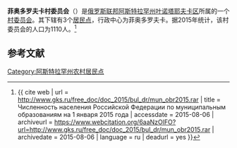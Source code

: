 {{Infobox Settlement
| official_name = 菲奥多罗夫卡村委员会
| native_name = Фёдоровский сельсовет
| settlement_type = [[村委员会|村委员会]]
| subdivision_type = [[国家|国家]]
| subdivision_type1 = [[俄罗斯行政区划|州]]
| subdivision_type2 = [[区_(苏联)|区]]
| subdivision_name = {{RUS}}
| subdivision_name1 = [[阿斯特拉罕州|阿斯特拉罕州]]
| subdivision_name2 = [[叶诺塔耶夫卡区|叶诺塔耶夫卡区]]
| seat_type = 行政中心
| seat = 菲奥多罗夫卡
| population_as_of=2015
| population_footnotes = <ref name=stat />
| population_total = 1110
| coordinates_display = inline,title
| latd = 47 | latm = 20 | lats = 00 | latNS = N
| longd = 46 | longm = 57 | longs = 00 | longEW = E
| timezone = [[萨马拉时间|MSK+1]]
| utc_offset = +4
| blank_name = [[俄罗斯市政土地区划代码|OKTMO编码]]
| blank_info = 
}}
'''菲奥多罗夫卡村委员会'''（{{lang-ru|Фёдоровский сельсовет}}）是[[俄罗斯联邦|俄罗斯联邦]][[阿斯特拉罕州|阿斯特拉罕州]][[叶诺塔耶夫卡区|叶诺塔耶夫卡区]]所属的一个[[村委员会|村委员会]]。其下辖有3个[[居民点|居民点]]，行政中心为菲奥多罗夫卡。据2015年统计，该村委员会的人口为1110人。<ref name=stat>{{ cite web | url = http://www.gks.ru/free_doc/doc_2015/bul_dr/mun_obr2015.rar | title = Численность населения Российской Федерации по муниципальным образованиям на 1 января 2015 года | accessdate = 2015-08-06 | archiveurl = https://www.webcitation.org/6aaNzOlFO?url=http://www.gks.ru/free_doc/doc_2015/bul_dr/mun_obr2015.rar | archivedate = 2015-08-06 | language = ru | deadurl = yes }}</ref>

== 参考文献 ==
{{reflist}}

{{Russia-stub}}

[[Category:阿斯特拉罕州农村居民点|Category:阿斯特拉罕州农村居民点]]